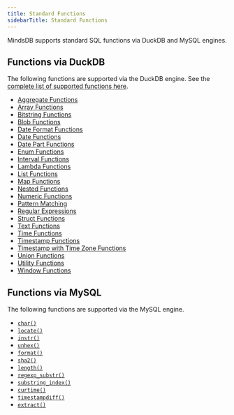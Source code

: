 ```yaml
---
title: Standard Functions
sidebarTitle: Standard Functions
---
```


MindsDB supports standard SQL functions via DuckDB and MySQL engines.

## Functions via DuckDB

The following functions are supported via the DuckDB engine. See the [complete list of supported functions here](https://duckdb.org/docs/stable/sql/functions/overview).

* [Aggregate Functions](https://duckdb.org/docs/stable/sql/functions/aggregates)
* [Array Functions](https://duckdb.org/docs/stable/sql/functions/array)
* [Bitstring Functions](https://duckdb.org/docs/stable/sql/functions/bitstring)
* [Blob Functions](https://duckdb.org/docs/stable/sql/functions/blob)
* [Date Format Functions](https://duckdb.org/docs/stable/sql/functions/dateformat)
* [Date Functions](https://duckdb.org/docs/stable/sql/functions/date)
* [Date Part Functions](https://duckdb.org/docs/stable/sql/functions/datepart)
* [Enum Functions](https://duckdb.org/docs/stable/sql/functions/enum)
* [Interval Functions](https://duckdb.org/docs/stable/sql/functions/interval)
* [Lambda Functions](https://duckdb.org/docs/stable/sql/functions/lambda)
* [List Functions](https://duckdb.org/docs/stable/sql/functions/list)
* [Map Functions](https://duckdb.org/docs/stable/sql/functions/map)
* [Nested Functions](https://duckdb.org/docs/stable/sql/functions/nested)
* [Numeric Functions](https://duckdb.org/docs/stable/sql/functions/numeric)
* [Pattern Matching](https://duckdb.org/docs/stable/sql/functions/pattern_matching)
* [Regular Expressions](https://duckdb.org/docs/stable/sql/functions/regular_expressions)
* [Struct Functions](https://duckdb.org/docs/stable/sql/functions/struct)
* [Text Functions](https://duckdb.org/docs/stable/sql/functions/text)
* [Time Functions](https://duckdb.org/docs/stable/sql/functions/time)
* [Timestamp Functions](https://duckdb.org/docs/stable/sql/functions/timestamp)
* [Timestamp with Time Zone Functions](https://duckdb.org/docs/stable/sql/functions/timestamptz)
* [Union Functions](https://duckdb.org/docs/stable/sql/functions/union)
* [Utility Functions](https://duckdb.org/docs/stable/sql/functions/utility)
* [Window Functions](https://duckdb.org/docs/stable/sql/functions/window_functions)

## Functions via MySQL

The following functions are supported via the MySQL engine.

* [`char()`](https://dev.mysql.com/doc/refman/8.4/en/string-functions.html#function_char)
* [`locate()`](https://dev.mysql.com/doc/refman/8.4/en/string-functions.html#function_locate)
* [`instr()`](https://dev.mysql.com/doc/refman/8.0/en/string-functions.html#function_instr)
* [`unhex()`](https://dev.mysql.com/doc/refman/8.4/en/string-functions.html#function_unhex)
* [`format()`](https://dev.mysql.com/doc/refman/8.4/en/string-functions.html#function_format)
* [`sha2()`](https://dev.mysql.com/doc/refman/8.4/en/encryption-functions.html#function_sha2)
* [`length()`](https://dev.mysql.com/doc/refman/8.4/en/string-functions.html#function_length)
* [`regexp_substr()`](https://dev.mysql.com/doc/refman/8.4/en/regexp.html#function_regexp-substr)
* [`substring_index()`](https://dev.mysql.com/doc/refman/8.4/en/string-functions.html#function_substring-index)
* [`curtime()`](https://dev.mysql.com/doc/refman/8.4/en/date-and-time-functions.html#function_curtime)
* [`timestampdiff()`](https://dev.mysql.com/doc/refman/8.4/en/date-and-time-functions.html#function_timestampdiff)
* [`extract()`](https://dev.mysql.com/doc/refman/8.4/en/date-and-time-functions.html#function_extract)
